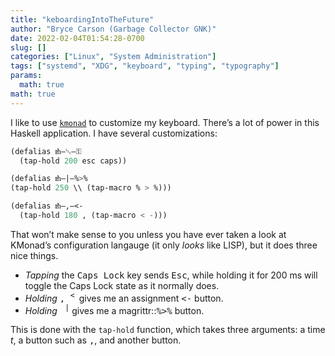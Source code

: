```yaml
---
title: "keboardingIntoTheFuture"
author: "Bryce Carson (Garbage Collector GNK)"
date: 2022-02-04T01:54:28-0700
slug: []
categories: ["Linux", "System Administration"]
tags: ["systemd", "XDG", "keyboard", "typing", "typography"]
params:
  math: true
math: true
---
```


I like to use [`kmonad`](https://github.com/kmonad/kmonad#-) to customize my keyboard. There's a lot of power in this Haskell application. I have several customizations:

```lisp
(defalias ᵺ–␛–⚿
  (tap-hold 200 esc caps))

(defalias ᵺ–|–%>%
(tap-hold 250 \\ (tap-macro % > %)))

(defalias ᵺ–,–<-
  (tap-hold 180 , (tap-macro < -)))
```

That won't make sense to you unless you have ever taken a look at KMonad's configuration langauge (it only *looks* like LISP), but it does three nice things.

- *Tapping* the <kbd>Caps Lock</kbd> key sends <kbd>Esc</kbd>, while holding it for 200&nbsp;ms will toggle the Caps Lock state as it normally does.
- *Holding* <kbd>, <sup>< </sup></kbd> gives me an assignment <kbd><-</kbd> button.
- *Holding* <kbd>\ <sup>|</sup></kbd> gives me a magrittr::<kbd>%>%</kbd> button.

This is done with the `tap-hold` function, which takes three arguments: a time $t$, a button such as <kbd>,</kbd>, and another button.
